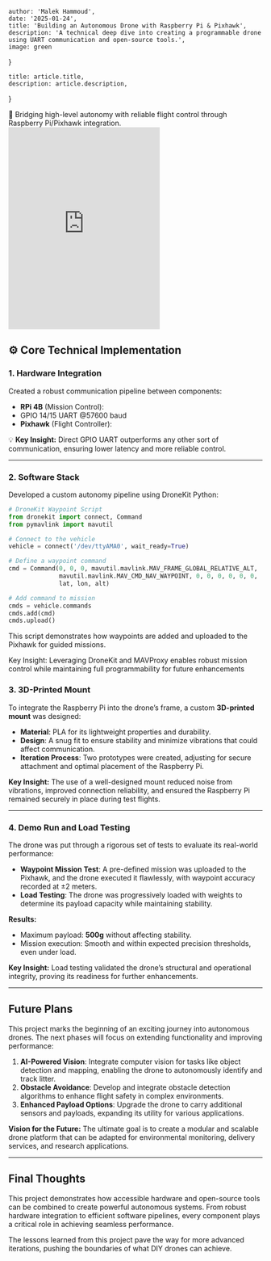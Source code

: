     author: 'Malek Hammoud',
    date: '2025-01-24',
    title: 'Building an Autonomous Drone with Raspberry Pi & Pixhawk',
    description: 'A technical deep dive into creating a programmable drone using UART communication and open-source tools.',
    image: green
}

    title: article.title,
    description: article.description,
}

<div style={{ padding: '20px', backgroundColor: '#f9f9f9', borderRadius: '8px', marginBottom: '20px' }}>
    🚁 Bridging high-level autonomy with reliable flight control through Raspberry Pi/Pixhawk integration.
    <iframe className={"w-full"}  height="400" src="https://www.youtube.com/embed/" frameborder="0" allowfullscreen></iframe>
</div>

## ⚙️ Core Technical Implementation

### 1. Hardware Integration
Created a robust communication pipeline between components:
- **RPi 4B** (Mission Control):
- GPIO 14/15 UART @57600 baud
- **Pixhawk** (Flight Controller):

💡 **Key Insight:** Direct GPIO UART outperforms any other sort of communication, ensuring lower latency and more reliable control.

---

### 2. Software Stack
Developed a custom autonomy pipeline using DroneKit Python:
```python
# DroneKit Waypoint Script
from dronekit import connect, Command
from pymavlink import mavutil

# Connect to the vehicle
vehicle = connect('/dev/ttyAMA0', wait_ready=True)

# Define a waypoint command
cmd = Command(0, 0, 0, mavutil.mavlink.MAV_FRAME_GLOBAL_RELATIVE_ALT,
              mavutil.mavlink.MAV_CMD_NAV_WAYPOINT, 0, 0, 0, 0, 0, 0,
              lat, lon, alt)

# Add command to mission
cmds = vehicle.commands
cmds.add(cmd)
cmds.upload()
```
This script demonstrates how waypoints are added and uploaded to the Pixhawk for guided missions.

Key Insight: Leveraging DroneKit and MAVProxy enables robust mission control while maintaining full programmability for future enhancements
### 3. 3D-Printed Mount
To integrate the Raspberry Pi into the drone’s frame, a custom **3D-printed mount** was designed:
- **Material**: PLA for its lightweight properties and durability.
- **Design**: A snug fit to ensure stability and minimize vibrations that could affect communication.
- **Iteration Process**: Two prototypes were created, adjusting for secure attachment and optimal placement of the Raspberry Pi.

**Key Insight:** The use of a well-designed mount reduced noise from vibrations, improved connection reliability, and ensured the Raspberry Pi remained securely in place during test flights.

---

### 4. Demo Run and Load Testing
The drone was put through a rigorous set of tests to evaluate its real-world performance:
- **Waypoint Mission Test**: A pre-defined mission was uploaded to the Pixhawk, and the drone executed it flawlessly, with waypoint accuracy recorded at ±2 meters.
- **Load Testing**: The drone was progressively loaded with weights to determine its payload capacity while maintaining stability.

**Results:**
- Maximum payload: **500g** without affecting stability.
- Mission execution: Smooth and within expected precision thresholds, even under load.

**Key Insight:** Load testing validated the drone’s structural and operational integrity, proving its readiness for further enhancements.

---

## Future Plans
This project marks the beginning of an exciting journey into autonomous drones. The next phases will focus on extending functionality and improving performance:
1. **AI-Powered Vision**: Integrate computer vision for tasks like object detection and mapping, enabling the drone to autonomously identify and track litter.
2. **Obstacle Avoidance**: Develop and integrate obstacle detection algorithms to enhance flight safety in complex environments.
3. **Enhanced Payload Options**: Upgrade the drone to carry additional sensors and payloads, expanding its utility for various applications.

**Vision for the Future:** The ultimate goal is to create a modular and scalable drone platform that can be adapted for environmental monitoring, delivery services, and research applications.

---

## Final Thoughts
This project demonstrates how accessible hardware and open-source tools can be combined to create powerful autonomous systems. From robust hardware integration to efficient software pipelines, every component plays a critical role in achieving seamless performance.

The lessons learned from this project pave the way for more advanced iterations, pushing the boundaries of what DIY drones can achieve.